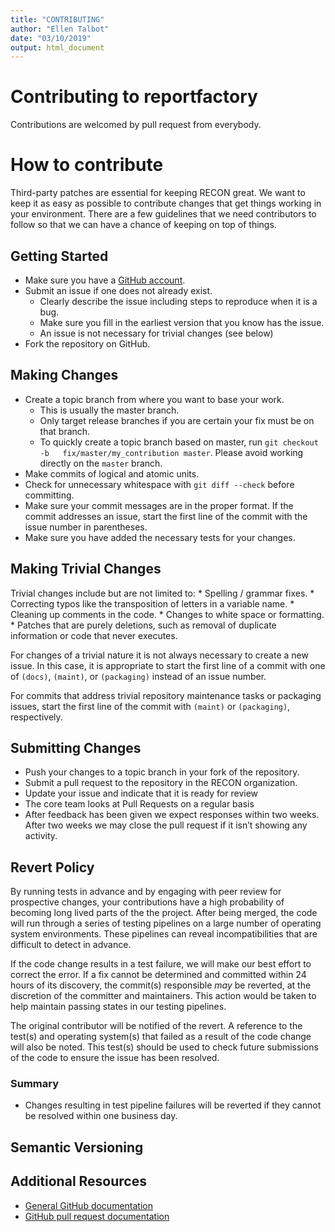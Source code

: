 ```yaml
---
title: "CONTRIBUTING"
author: "Ellen Talbot"
date: "03/10/2019"
output: html_document
---
```


# Contributing to reportfactory

Contributions are welcomed by pull request from everybody.

# How to contribute

Third-party patches are essential for keeping RECON great. We want to keep it as easy as possible to contribute changes that get things working in your environment. There are a few guidelines that we need contributors to follow so that we can have a chance of keeping on top of things.

## Getting Started
* Make sure you have a [GitHub account](https://github.com/signup/free).
* Submit an issue if one does not already exist.
  * Clearly describe the issue including steps to reproduce when it is a bug.
  * Make sure you fill in the earliest version that you know has the issue.
  * An issue is not necessary for trivial changes (see below)
* Fork the repository on GitHub.

## Making Changes

* Create a topic branch from where you want to base your work.
  * This is usually the master branch.
  * Only target release branches if you are certain your fix must be on that
    branch.
  * To quickly create a topic branch based on master, run `git checkout -b
    fix/master/my_contribution master`. Please avoid working directly on the
    `master` branch.
* Make commits of logical and atomic units.
* Check for unnecessary whitespace with `git diff --check` before committing.
* Make sure your commit messages are in the proper format. If the commit
  addresses an issue, start the first line of the commit with the issue number in parentheses.
* Make sure you have added the necessary tests for your changes.


## Making Trivial Changes

Trivial changes include but are not limited to:
* Spelling / grammar fixes.
* Correcting typos like the transposition of letters in a variable name.
* Cleaning up comments in the code.
* Changes to white space or formatting.
* Patches that are purely deletions, such as removal of duplicate information or code that never executes.

For changes of a trivial nature it is not always necessary to create a new issue. In this case, it is appropriate to start the first line of a commit with one of  `(docs)`, `(maint)`, or `(packaging)` instead of an issue number.

For commits that address trivial repository maintenance tasks or packaging
issues, start the first line of the commit with `(maint)` or `(packaging)`,
respectively.

## Submitting Changes

* Push your changes to a topic branch in your fork of the repository.
* Submit a pull request to the repository in the RECON organization.
* Update your issue and indicate that it is ready for review
* The core team looks at Pull Requests on a regular basis
* After feedback has been given we expect responses within two weeks. After two
  weeks we may close the pull request if it isn't showing any activity.

## Revert Policy

By running tests in advance and by engaging with peer review for prospective
changes, your contributions have a high probability of becoming long lived
parts of the the project. After being merged, the code will run through a
series of testing pipelines on a large number of operating system
environments. These pipelines can reveal incompatibilities that are difficult
to detect in advance.

If the code change results in a test failure, we will make our best effort to
correct the error. If a fix cannot be determined and committed within 24 hours
of its discovery, the commit(s) responsible _may_ be reverted, at the
discretion of the committer and maintainers. This action would be taken
to help maintain passing states in our testing pipelines.

The original contributor will be notified of the revert. A reference to the test(s) and operating system(s) that failed as a result of the code change will also be noted. This test(s) should be used to check future submissions of the code to ensure the issue has been resolved.

### Summary

* Changes resulting in test pipeline failures will be reverted if they cannot
  be resolved within one business day.
  
## Semantic Versioning

## Additional Resources

* [General GitHub documentation](https://help.github.com/)
* [GitHub pull request documentation](https://help.github.com/articles/creating-a-pull-request/)
